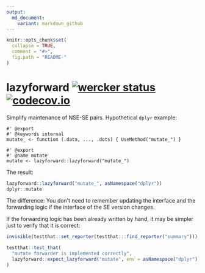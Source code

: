 ```yaml
---
output:
  md_document:
    variant: markdown_github
---
```


<!-- README.md is generated from README.Rmd. Please edit that file -->

```r
knitr::opts_chunk$set(
  collapse = TRUE,
  comment = "#>",
  fig.path = "README-"
)
```

# lazyforward [![wercker status](https://app.wercker.com/status/36c110c0cc966dfb16c8a5ed88c0c62c/s/master "wercker status")](https://app.wercker.com/project/bykey/36c110c0cc966dfb16c8a5ed88c0c62c) [![codecov.io](https://codecov.io/github/user/repo/coverage.svg?branch=master)](https://codecov.io/github/user/repo?branch=master)

Simplify maintenance of NSE-SE pairs. Hypothetical `dplyr` example:

```
#' @export
#' @keywords internal
mutate_ <- function (.data, ..., .dots) { UseMethod("mutate_") }

#' @export
#' @name mutate
mutate <- lazyforward::lazyforward("mutate_")
```

The result:

```r
lazyforward::lazyforward("mutate_", asNamespace("dplyr"))
dplyr::mutate
```

The difference: You don't need to remember updating the interface and the forwarding logic if the interface of the SE version changes.

If the forwarding logic has been already written by hand, it may be simpler just to verify that it is correct:

```r
invisible(testthat::set_reporter(testthat:::find_reporter("summary")))
```

```r
testthat::test_that(
  "mutate forwarder is implemented correctly",
  lazyforward::expect_lazyforward("mutate", env = asNamespace("dplyr"))
)
```
